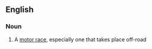 ==English==

===Noun===
{{en-noun}}

#{{UK}} A [[motor race]], especially one that takes place off-road